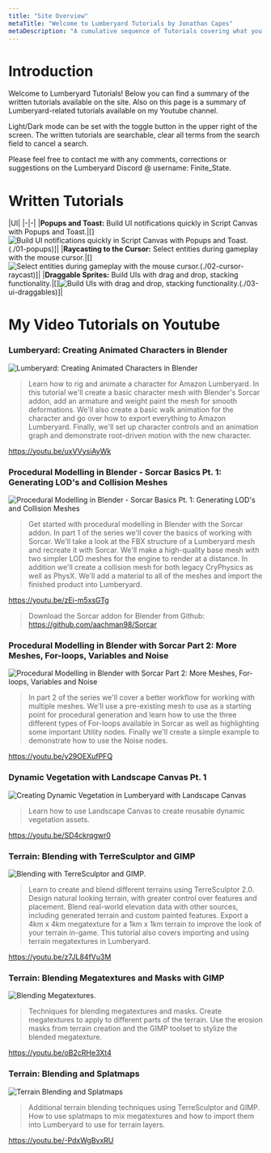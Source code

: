 ```yaml
---
title: "Site Overview"
metaTitle: "Welcome to Lumberyard Tutorials by Jonathan Capes"
metaDescription: "A cumulative sequence of Tutorials covering what you need to know to create games with Script Canvas"
---
```


# Introduction

Welcome to Lumberyard Tutorials! Below you can find a summary of the written tutorials available on the site. Also on this page is a summary of Lumberyard-related tutorials available on my Youtube channel.

Light/Dark mode can be set with the toggle button in the upper right of the screen. The written tutorials are searchable, clear all terms from the search field to cancel a search.

Please feel free to contact me with any comments, corrections or suggestions on the Lumberyard Discord @ username: Finite_State.

# Written Tutorials

|UI|
|-|-|
|**Popups and Toast:** Build UI notifications quickly in Script Canvas with Popups and Toast.|[]![Build UI notifications quickly in Script Canvas with Popups and Toast.](/images/popup_thumb.png "Build UI notifications quickly in Script Canvas with Popups and Toast.")(./01-popups)]|
|**Raycasting to the Cursor:** Select entities during gameplay with the mouse cursor.|[]![Select entities during gameplay with the mouse cursor.](/images/raycast_thumb.png "Select entities during gameplay with the mouse cursor.")(./02-cursor-raycast)]|
|**Draggable Sprites:** Build UIs with drag and drop, stacking functionality.|[]![Build UIs with drag and drop, stacking functionality.](/images/draggables_thumb.png "Build UIs with drag and drop, stacking functionality.")(./03-ui-draggables)]|

# My Video Tutorials on Youtube

### Lumberyard: Creating Animated Characters in Blender

![Lumberyard: Creating Animated Characters in Blender](/images/custom_char_thumb_600.png "Lumberyard: Creating Animated Characters in Blender")
> Learn how to rig and animate a character for Amazon Lumberyard.  In this tutorial we'll create a basic character mesh with Blender's Sorcar addon, add an armature and weight paint the mesh for smooth deformations.  We'll also create a basic walk animation for the character and go over how to export everything to Amazon Lumberyard.  Finally, we'll set up character controls and an animation graph and demonstrate root-driven motion with the new character.

https://youtu.be/uxVVysiAyWk

### Procedural Modelling in Blender - Sorcar Basics Pt. 1: Generating LOD's and Collision Meshes

![Procedural Modelling in Blender - Sorcar Basics Pt. 1: Generating LOD's and Collision Meshes](/images/Sorcar1_thumb.png "Procedural Modelling in Blender - Sorcar Basics Pt. 1: Generating LOD's and Collision Meshes")
> Get started with procedural modelling in Blender with the Sorcar addon.  In part 1 of the series we'll cover the basics of working with Sorcar.  We'll take a look at the FBX structure of a Lumberyard mesh and recreate it with Sorcar.  We'll make a high-quality base mesh with two simpler LOD meshes for the engine to render at a distance.  In addition we'll create a collision mesh for both legacy CryPhysics as well as PhysX.  We'll add a material to all of the meshes and import the finished product into Lumberyard.

https://youtu.be/zEi-m5xsGTg

> Download the Sorcar addon for Blender from Github: https://github.com/aachman98/Sorcar

### Procedural Modelling in Blender with Sorcar Part 2: More Meshes, For-loops, Variables and Noise

![Procedural Modelling in Blender with Sorcar Part 2: More Meshes, For-loops, Variables and Noise](/images/Sorcar2_thumb.png "Procedural Modelling in Blender with Sorcar Part 2: More Meshes, For-loops, Variables and Noise")
> In part 2 of the series we'll cover a better workflow for working with multiple meshes.  We'll use a pre-existing mesh to use as a starting point for procedural generation and learn how to use the three different types of For-loops available in Sorcar as well as highlighting some important Utility nodes.  Finally we'll create a simple example to demonstrate how to use the Noise nodes.

https://youtu.be/y29OEXufPFQ

### Dynamic Vegetation with Landscape Canvas Pt. 1

![Creating Dynamic Vegetation in Lumberyard with Landscape Canvas](/images/LC_thumb.png "Creating Dynamic Vegetation in Lumberyard with Landscape Canvas/")
> Learn how to use Landscape Canvas to create reusable dynamic vegetation assets.

https://youtu.be/SD4ckrqgwr0

### Terrain: Blending with TerreSculptor and GIMP

![Blending with TerreSculptor and GIMP.](/images/terrain_blending_thumb.png "Blending with TerreSculptor and GIMP.")
> Learn to create and blend different terrains using TerreSculptor 2.0.  Design natural looking terrain, with greater control over features and placement. Blend real-world elevation data with other sources, including generated terrain and custom painted features.   Export a 4km x 4km megatexture for a 1km x 1km terrain to improve the look of your terrain in-game.  This tutorial also covers importing and using terrain megatextures in Lumberyard.

https://youtu.be/z7JL84fVu3M

### Terrain: Blending Megatextures and Masks with GIMP

![Blending Megatextures.](/images/megatexture_blending_thumb.png "Blending Megatextures.")
> Techniques for blending megatextures and masks.  Create megatextures to apply to different parts of the terrain.  Use the erosion masks from terrain creation and the GIMP toolset to stylize the blended megatexture.

https://youtu.be/oB2cRHe3Xt4

### Terrain: Blending and Splatmaps

![Terrain Blending and Splatmaps](/images/splatmaps_thumb.png "Terrain Blending and Splatmaps/")
> Additional terrain blending techniques using TerreSculptor and GIMP.  How to use splatmaps to mix megatextures and how to import them into Lumberyard to use for terrain layers.

https://youtu.be/-PdxWgBvxRU
